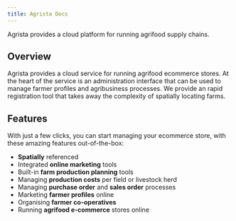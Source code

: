 ```yaml
---
title: Agrista Docs
---
```



<Title center className="mt-8">Documentation</Title>

<Subtitle center>Agrista provides a cloud platform for running agrifood supply chains.</Subtitle>

## Overview

Agrista provides a cloud service for running agrifood ecommerce stores. At the heart of the service is an administration interface that can be used to manage farmer profiles and agribusiness processes. We provide an rapid registration tool that takes away the complexity of spatially locating farms.

## Features

With just a few clicks, you can start managing your ecommerce store, with these amazing features out-of-the-box:

- **Spatially** referenced
- Integrated **online marketing** tools
- Built-in **farm production planning** tools
- Managing **production costs** per field or livestock herd
- Managing **purchase order** and **sales order** processes
- Marketing **farmer profiles** online
- Organising **farmer co-operatives**
- Running **agrifood e-commerce** stores online
